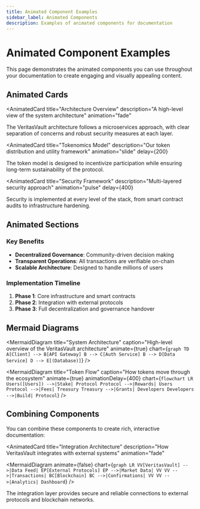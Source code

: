 ```yaml
---
title: Animated Component Examples
sidebar_label: Animated Components
description: Examples of animated components for documentation
---
```



# Animated Component Examples

This page demonstrates the animated components you can use throughout your documentation to create engaging and visually appealing content.

## Animated Cards

<AnimatedCard
  title="Architecture Overview"
  description="A high-level view of the system architecture"
  animation="fade"
>
  The VeritasVault architecture follows a microservices approach, with clear separation of concerns and robust security measures at each layer.
</AnimatedCard>

<AnimatedCard
  title="Tokenomics Model"
  description="Our token distribution and utility framework"
  animation="slide"
  delay={200}
>
  The token model is designed to incentivize participation while ensuring long-term sustainability of the protocol.
</AnimatedCard>

<AnimatedCard
  title="Security Framework"
  description="Multi-layered security approach"
  animation="pulse"
  delay={400}
>
  Security is implemented at every level of the stack, from smart contract audits to infrastructure hardening.
</AnimatedCard>

## Animated Sections

<AnimatedSection animation="fade" delay={100}>

### Key Benefits

- **Decentralized Governance**: Community-driven decision making
- **Transparent Operations**: All transactions are verifiable on-chain
- **Scalable Architecture**: Designed to handle millions of users

</AnimatedSection>

<AnimatedSection animation="slide" delay={300}>

### Implementation Timeline

1. **Phase 1**: Core infrastructure and smart contracts
2. **Phase 2**: Integration with external protocols
3. **Phase 3**: Full decentralization and governance handover

</AnimatedSection>

## Mermaid Diagrams

<MermaidDiagram
  title="System Architecture"
  caption="High-level overview of the VeritasVault architecture"
  animate={true}
  chart={`
    graph TD
      A[Client] --> B[API Gateway]
      B --> C[Auth Service]
      B --> D[Data Service]
      D --> E[(Database)]
  `}
/>

<MermaidDiagram
  title="Token Flow"
  caption="How tokens move through the ecosystem"
  animate={true}
  animationDelay={400}
  chart={`
    flowchart LR
      Users([Users]) -->|Stake| Protocol
      Protocol -->|Rewards| Users
      Protocol -->|Fees| Treasury
      Treasury -->|Grants| Developers
      Developers -->|Build| Protocol
  `}
/>

## Combining Components

You can combine these components to create rich, interactive documentation:

<AnimatedCard
  title="Integration Architecture"
  description="How VeritasVault integrates with external systems"
  animation="fade"
>
  <MermaidDiagram
    animate={false}
    chart={`
      graph LR
        VV[VeritasVault] -->|Data Feed| EP[External Protocols]
        EP -->|Market Data| VV
        VV -->|Transactions| BC[Blockchain]
        BC -->|Confirmations| VV
        VV -->|Analytics| Dashboard
    `}
  />
  
  The integration layer provides secure and reliable connections to external protocols and blockchain networks.
</AnimatedCard>